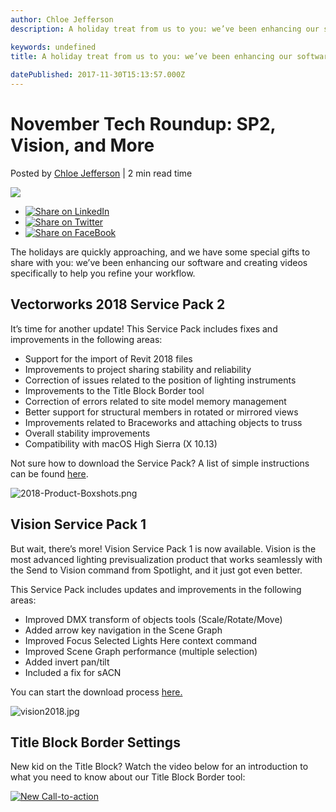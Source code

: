 ```yaml
---
author: Chloe Jefferson
description: A holiday treat from us to you: we’ve been enhancing our software and creating videos specifically to help you refine your workflow. 

keywords: undefined
title: A holiday treat from us to you: we’ve been enhancing our software and creating videos specifically to help you refine your workflow. 
 
datePublished: 2017-11-30T15:13:57.000Z
---
```

  

# November Tech Roundup: SP2, Vision, and More

 Posted by [Chloe Jefferson](https://blog.vectorworks.net/author/chloe-jefferson) | 2 min read time 

![](https://blog.vectorworks.net/hubfs/2018-Product-Boxshots.png) 

* [![Share on LinkedIn](https://2659751.fs1.hubspotusercontent-na1.net/hubfs/2659751/michaelDemo/share-LI.png)](http://www.linkedin.com/shareArticle?mini=true&url=https%3A%2F%2Fblog.vectorworks.net%2Fnovember-tech-roundup)
* [![Share on Twitter](https://2659751.fs1.hubspotusercontent-na1.net/hubfs/2659751/michaelDemo/share-TW.png)](https://www.twitter.com/share?text=November%20Tech%20Roundup:%20SP2,%20Vision,%20and%20More&url=https%3A%2F%2Fblog.vectorworks.net%2Fnovember-tech-roundup&via=PMGTweets)
* [![Share on FaceBook](https://2659751.fs1.hubspotusercontent-na1.net/hubfs/2659751/michaelDemo/share-FB.png)](https://www.facebook.com/sharer/sharer.php?u=https%3A%2F%2Fblog.vectorworks.net%2Fnovember-tech-roundup)

The holidays are quickly approaching, and we have some special gifts to share with you: we’ve been enhancing our software and creating videos specifically to help you refine your workflow.

## Vectorworks 2018 Service Pack 2

It’s time for another update! This Service Pack includes fixes and improvements in the following areas:

* Support for the import of Revit 2018 files
* Improvements to project sharing stability and reliability
* Correction of issues related to the position of lighting instruments
* Improvements to the Title Block Border tool
* Correction of errors related to site model memory management
* Better support for structural members in rotated or mirrored views
* Improvements related to Braceworks and attaching objects to truss
* Overall stability improvements
* Compatibility with macOS High Sierra (X 10.13)

Not sure how to download the Service Pack? A list of simple instructions can be found [here](http://www.vectorworks.net/downloads/ServicePack?major=2018&servicepack=2&language=1?utm%5Fcampaign=blog&utm%5Fsource=intext&utm%5Fmedium=planetvectorworks&utm%5Fcontent=techroundup113017).

![2018-Product-Boxshots.png](https://blog.vectorworks.net/hs-fs/hubfs/2018-Product-Boxshots.png?width=550&name=2018-Product-Boxshots.png "2018-Product-Boxshots.png")

## Vision Service Pack 1

But wait, there’s more! Vision Service Pack 1 is now available. Vision is the most advanced lighting previsualization product that works seamlessly with the Send to Vision command from Spotlight, and it just got even better.

This Service Pack includes updates and improvements in the following areas:

* Improved DMX transform of objects tools (Scale/Rotate/Move)
* Added arrow key navigation in the Scene Graph
* Improved Focus Selected Lights Here context command
* Improved Scene Graph performance (multiple selection)
* Added invert pan/tilt
* Included a fix for sACN

You can start the download process [here.](https://forum.vectorworks.net/index.php?/topic/53112-vision-2018-service-pack-1-released/?major=2018&servicepack=2&language=1?utm%5Fcampaign=blog&utm%5Fsource=intext&utm%5Fmedium=planetvectorworks&utm%5Fcontent=techroundup113017)

![vision2018.jpg](https://blog.vectorworks.net/hs-fs/hubfs/vision2018.jpg?width=184&name=vision2018.jpg "vision2018.jpg")

## Title Block Border Settings

New kid on the Title Block? Watch the video below for an introduction to what you need to know about our Title Block Border tool:

[![New Call-to-action](https://no-cache.hubspot.com/cta/default/3018241/5bc5057f-d687-4615-af00-4c1538680fc0.png)](https://cta-redirect.hubspot.com/cta/redirect/3018241/5bc5057f-d687-4615-af00-4c1538680fc0) 

  